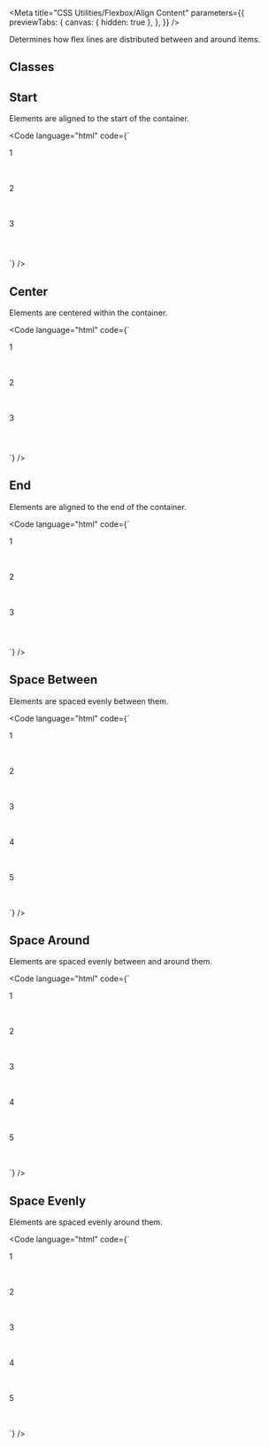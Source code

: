 
<Meta
  title="CSS Utilities/Flexbox/Align Content"
  parameters={{
    previewTabs: {
      canvas: { hidden: true },
    },
  }}
/>

<Banner label="Align Content" section="CSS Utilities" color="yellow" puzzle />

<Lead>Determines how flex lines are distributed between and around items.</Lead>

## Classes

<CssFlexboxAlignContent />

## Start

Elements are aligned to the start of the container.

<Code
  language="html"
  code={`
<div class="is-flex is-align-content-start is-flex-wrap-wrap fg-normal" style="min-height: 200px">
    <div class="has-background-green-3 has-radius-normal is-flex is-justify-content-center is-align-items-center" style="height: 4rem; width: 4rem">1</div>
    <div class="has-background-green-3 has-radius-normal is-flex is-justify-content-center is-align-items-center" style="height: 4rem; width: 4rem">2</div>
    <div class="has-background-green-3 has-radius-normal is-flex is-justify-content-center is-align-items-center" style="height: 4rem; width: 4rem">3</div>
</div>
`}
/>

## Center

Elements are centered within the container.

<Code
  language="html"
  code={`
<div class="is-flex is-align-content-center is-flex-wrap-wrap fg-normal" style="min-height: 200px">
    <div class="has-background-green-3 has-radius-normal is-flex is-justify-content-center is-align-items-center" style="height: 4rem; width: 4rem">1</div>
    <div class="has-background-green-3 has-radius-normal is-flex is-justify-content-center is-align-items-center" style="height: 4rem; width: 4rem">2</div>
    <div class="has-background-green-3 has-radius-normal is-flex is-justify-content-center is-align-items-center" style="height: 4rem; width: 4rem">3</div>
</div>
`}
/>

## End

Elements are aligned to the end of the container.

<Code
  language="html"
  code={`
<div class="is-flex is-align-content-end is-flex-wrap-wrap fg-normal" style="min-height: 200px">
    <div class="has-background-green-3 has-radius-normal is-flex is-justify-content-center is-align-items-center" style="height: 4rem; width: 4rem">1</div>
    <div class="has-background-green-3 has-radius-normal is-flex is-justify-content-center is-align-items-center" style="height: 4rem; width: 4rem">2</div>
    <div class="has-background-green-3 has-radius-normal is-flex is-justify-content-center is-align-items-center" style="height: 4rem; width: 4rem">3</div>
</div>
`}
/>

## Space Between

Elements are spaced evenly between them.

<Code
  language="html"
  code={`
<div class="is-flex is-align-content-space-between is-flex-wrap-wrap fg-normal" style="min-height: 200px">
    <div class="has-background-green-3 has-radius-normal is-flex is-justify-content-center is-align-items-center" style="height: 4rem; width: 200px" style="height: 4rem">1</div>
    <div class="has-background-green-3 has-radius-normal is-flex is-justify-content-center is-align-items-center" style="height: 4rem; width: 200px">2</div>
    <div class="has-background-green-3 has-radius-normal is-flex is-justify-content-center is-align-items-center" style="height: 4rem; width: 200px">3</div>
    <div class="has-background-green-3 has-radius-normal is-flex is-justify-content-center is-align-items-center" style="height: 4rem; width: 200px">4</div>
    <div class="has-background-green-3 has-radius-normal is-flex is-justify-content-center is-align-items-center" style="height: 4rem; width: 200px">5</div>
</div>
`}
/>

## Space Around

Elements are spaced evenly between and around them.

<Code
  language="html"
  code={`
<div class="is-flex is-align-content-space-around is-flex-wrap-wrap fg-normal" style="min-height: 200px">
    <div class="has-background-green-3 has-radius-normal is-flex is-justify-content-center is-align-items-center" style="height: 4rem; width: 200px" style="height: 4rem">1</div>
    <div class="has-background-green-3 has-radius-normal is-flex is-justify-content-center is-align-items-center" style="height: 4rem; width: 200px">2</div>
    <div class="has-background-green-3 has-radius-normal is-flex is-justify-content-center is-align-items-center" style="height: 4rem; width: 200px">3</div>
    <div class="has-background-green-3 has-radius-normal is-flex is-justify-content-center is-align-items-center" style="height: 4rem; width: 200px">4</div>
    <div class="has-background-green-3 has-radius-normal is-flex is-justify-content-center is-align-items-center" style="height: 4rem; width: 200px">5</div>
</div>
`}
/>

## Space Evenly

Elements are spaced evenly around them.

<Code
  language="html"
  code={`
<div class="is-flex is-align-content-space-evenly is-flex-wrap-wrap fg-normal" style="min-height: 200px">
    <div class="has-background-green-3 has-radius-normal is-flex is-justify-content-center is-align-items-center" style="height: 4rem; width: 200px" style="height: 4rem">1</div>
    <div class="has-background-green-3 has-radius-normal is-flex is-justify-content-center is-align-items-center" style="height: 4rem; width: 200px">2</div>
    <div class="has-background-green-3 has-radius-normal is-flex is-justify-content-center is-align-items-center" style="height: 4rem; width: 200px">3</div>
    <div class="has-background-green-3 has-radius-normal is-flex is-justify-content-center is-align-items-center" style="height: 4rem; width: 200px">4</div>
    <div class="has-background-green-3 has-radius-normal is-flex is-justify-content-center is-align-items-center" style="height: 4rem; width: 200px">5</div>
</div>
`}
/>

<Footer>
  <LinkCards>
    <LinkCard
      pageTitle="Foundation/Grid"
      description="The Baloise Design System grid system is a fully responsive and 12 column layout system with six default breakpoints and five container layouts"
    />
    <LinkCard
      pageTitle="Tokens/Overview"
      description="Design tokens serve as the definitive source for naming and storing design choices."
    />
  </LinkCards>
</Footer>
